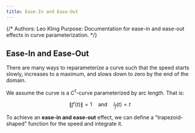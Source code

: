 ```yaml
---
title: Ease-In and Ease-Out
---
```


{/*
Authors: Leo Kling
Purpose: Documentation for ease-in and ease-out effects in curve parameterization.
*/}

## Ease-In and Ease-Out

There are many ways to reparameterize a curve such that the speed starts slowly, increases to a maximum, and slows down to zero by the end of the domain.

We assume the curve is a $C^1$-curve parameterized by arc length. That is:

$$
\|f'(t)\| = 1 \quad \text{and} \quad l_f(t) = t
$$

To achieve an **ease-in and ease-out** effect, we can define a "trapezoid-shaped" function for the speed and integrate it.

